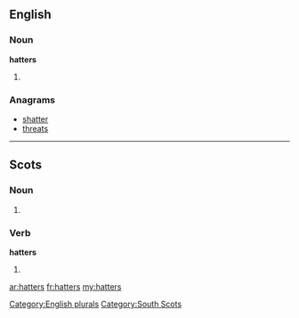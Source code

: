 ==English==

===Noun===
'''hatters'''

# {{plural of|hatter}}

===Anagrams===
* [[shatter#English|shatter]]
* [[threats#English|threats]]

[[Category:English plurals]]

----
==Scots==

===Noun===
{{infl|sco|plural}}

# {{plural of|hatter}}

===Verb===
'''hatters'''

# {{third-person singular of|hatter|lang=sco}}

[[Category:South Scots]]

[[ar:hatters]]
[[fr:hatters]]
[[my:hatters]]